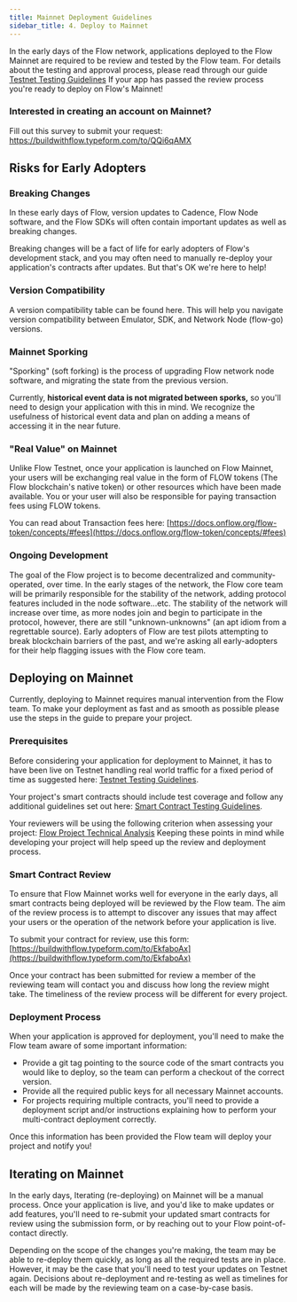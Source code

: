```yaml
---
title: Mainnet Deployment Guidelines
sidebar_title: 4. Deploy to Mainnet
---
```


In the early days of the Flow network, applications deployed to the Flow Mainnet are required to be review and tested by the Flow team. For details about the testing and approval process, please read through our guide [Testnet Testing Guidelines](/dapp-deployment/testnet-testing/) If your app has passed the review process you're ready to deploy on Flow's Mainnet!

### Interested in creating an account on Mainnet? <br/>

Fill out this survey to submit your request: https://buildwithflow.typeform.com/to/QQi6qAMX

## Risks for Early Adopters

### Breaking Changes

In these early days of Flow, version updates to Cadence, Flow Node software, and the Flow SDKs will often contain important updates as well as breaking changes.

Breaking changes will be a fact of life for early adopters of Flow's development stack, and you may often need to manually re-deploy your application's contracts after updates. But that's OK we're here to help!

### Version Compatibility

A version compatibility table can be found here. This will help you navigate version compatibility between Emulator, SDK, and Network Node (flow-go) versions.

### Mainnet Sporking

"Sporking" (soft forking) is the process of upgrading Flow network node software, and migrating the state from the previous version.

Currently, **historical event data is not migrated between sporks,** so you'll need to design your application with this in mind. We recognize the usefulness of historical event data and plan on adding a means of accessing it in the near future.

### "Real Value" on Mainnet

Unlike Flow Testnet, once your application is launched on Flow Mainnet, your users will be exchanging real value in the form of FLOW tokens (The Flow blockchain's native token) or other resources which have been made available. You or your user will also be responsible for paying transaction fees using FLOW tokens.

You can read about Transaction fees here: [https://docs.onflow.org/flow-token/concepts/#fees](https://docs.onflow.org/flow-token/concepts/#fees)

### Ongoing Development

The goal of the Flow project is to become decentralized and community-operated, over time. In the early stages of the network, the Flow core team will be primarily responsible for the stability of the network, adding protocol features included in the node software...etc. The stability of the network will increase over time, as more nodes join and begin to participate in the protocol, however, there are still "unknown-unknowns" (an apt idiom from a regrettable source). Early adopters of Flow are test pilots attempting to break blockchain barriers of the past, and we're asking all early-adopters for their help flagging issues with the Flow core team.

## Deploying on Mainnet

Currently, deploying to Mainnet requires manual intervention from the Flow team. To make your deployment as fast and as smooth as possible please use the steps in the guide to prepare your project.

### Prerequisites

Before considering your application for deployment to Mainnet, it has to have been live on Testnet handling real world traffic for a fixed period of time as suggested here: [Testnet Testing Guidelines](/dapp-deployment/testnet-testing).

Your project's smart contracts should include test coverage and follow any additional guidelines set out here: [Smart Contract Testing Guidelines](/dapp-deployment/contract-testing).

Your reviewers will be using the following criterion when assessing your project: [Flow Project Technical Analysis](/dapp-deployment/contract-testing) Keeping these points in mind while developing your project will help speed up the review and deployment process.

### Smart Contract Review

To ensure that Flow Mainnet works well for everyone in the early days, all smart contracts being deployed will be reviewed by the Flow team. The aim of the review process is to attempt to discover any issues that may affect your users or the operation of the network before your application is live.

To submit your contract for review, use this form: [https://buildwithflow.typeform.com/to/EkfaboAx](https://buildwithflow.typeform.com/to/EkfaboAx)

Once your contract has been submitted for review a member of the reviewing team will contact you and discuss how long the review might take. The timeliness of the review process will be different for every project.

### Deployment Process

When your application is approved for deployment, you'll need to make the Flow team aware of some important information:

- Provide a git tag pointing to the source code of the smart contracts you would like to deploy, so the team can perform a checkout of the correct version.
- Provide all the required public keys for all necessary Mainnet accounts.
- For projects requiring multiple contracts, you'll need to provide a deployment script and/or instructions explaining how to perform your multi-contract deployment correctly.

Once this information has been provided the Flow team will deploy your project and notify you!

## Iterating on Mainnet

In the early days, Iterating (re-deploying) on Mainnet will be a manual process. Once your application is live, and you'd like to make updates or add features, you'll need to re-submit your updated smart contracts for review using the submission form, or by reaching out to your Flow point-of-contact directly.

Depending on the scope of the changes you're making, the team may be able to re-deploy them quickly, as long as all the required tests are in place. However, it may be the case that you'll need to test your updates on Testnet again. Decisions about re-deployment and re-testing as well as timelines for each will be made by the reviewing team on a case-by-case basis.
